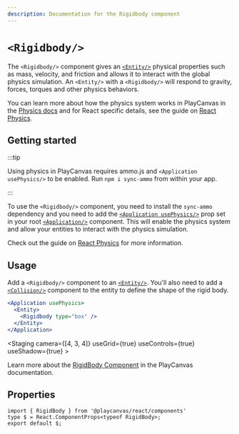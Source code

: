 ```yaml
---
description: Documentation for the Rigidbody component
---
```


# `<Rigidbody/>`


The `<Rigidbody/>` component gives an [`<Entity/>`](../entity) physical properties such as mass, velocity, and friction and allows it to interact with the global physics simulation. An `<Entity/>` with a `<Rigidbody/>` will respond to gravity, forces, torques and other physics behaviors.

You can learn more about how the physics system works in PlayCanvas in the [Physics docs](/user-manual/physics/) and for React specific details, see the guide on [React Physics](/user-manual/playcanvas-react/guide/physics).

## Getting started

:::tip

Using physics in PlayCanvas requires ammo.js and `<Application usePhysics/>` to be enabled. Run `npm i sync-ammo` from within your app.

:::

To use the `<Rigidbody/>` component, you need to install the `sync-ammo` dependency and you need to add the [`<Application usePhysics/>`](../application) prop set in your root [`<Application/>`](../application) component. This will enable the physics system and allow your entities to interact with the physics simulation.

Check out the guide on [React Physics](/user-manual/playcanvas-react/guide/physics) for more information.

## Usage

Add a `<Rigidbody/>` component to an [`<Entity/>`](../entity). You'll also need to add a [`<Collision/>`](../collision) component to the entity to define the shape of the rigid body.

```jsx
<Application usePhysics>
  <Entity>
    <Rigidbody type="box" />
  </Entity>
</Application>
```

<CodeExample
  label="Interactive Physics Example"
  filename="rigidbody-example.jsx"
  code={RigidbodyExampleSource}
  showDemo>
  <Application usePhysics>
    <Staging
      camera={[4, 3, 4]}
      useGrid={true}
      useControls={true}
      useShadow={true}
      >
      <RigidbodyExample />
    </Staging>
  </Application>
</CodeExample>

Learn more about the [RigidBody Component](https://api.playcanvas.com/engine/classes/RigidBodyComponent.html) in the PlayCanvas documentation.

## Properties

```tsx asTypedoc
import { RigidBody } from '@playcanvas/react/components'
type $ = React.ComponentProps<typeof RigidBody>;
export default $;
```
